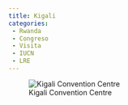 ```yaml
---
title: Kigali
categories:
 - Rwanda
 - Congreso
 - Visita
 - IUCN
 - LRE
---
```


![Kigali Convention Centre](http://i.imgur.com/hXu7hMl.jpg?1)
